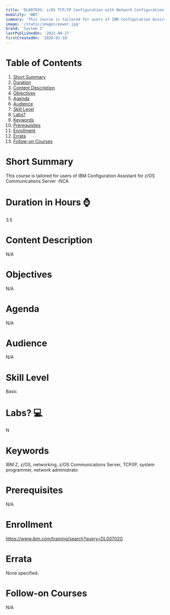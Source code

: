 ```yaml
---
title: 'DL00702G: z/OS TCP/IP Configuration with Network Configuration Assistant'
modality: 'WBT'
summary: 'This course is tailored for users of IBM Configuration Assistant for z/OS Communications Server -NCA'
image: '/static/images/power.jpg'
brand: 'System Z'
lastPublishedOn: '2021-09-27'
firstCreatedOn: '2020-01-10'
---
```

# Table of Contents
1.  [Short Summary](#short-summary)
2.  [Duration](#duration-in-hours-)
3.  [Content Description](#content-description)
4.  [Objectives](#objectives)
5.  [Agenda](#agenda)
6.  [Audience](#audience)
7.  [Skill Level](#skill-level)
8.  [Labs?](#labs-)
9.  [Keywords](#keywords)
10. [Prerequisites](#prerequisites)
11. [Enrollment](#enrollment)
12. [Errata](#errata)
13. [Follow-on Courses](#follow-on-courses)

# Short Summary
This course is tailored for users of IBM Configuration Assistant for z/OS Communications Server -NCA

# Duration in Hours ⌚
3.5

# Content Description
N/A

# Objectives
N/A

# Agenda
N/A

# Audience
N/A

# Skill Level
Basic               

# Labs? 💻
N

# Keywords
IBM Z, z/OS, networking, z/OS Communications Server, TCP/IP, system programmer, network administrato

# Prerequisites
N/A

# Enrollment
https://www.ibm.com/training/search?query=DL00702G

# Errata
None specified.

# Follow-on Courses
N/A


